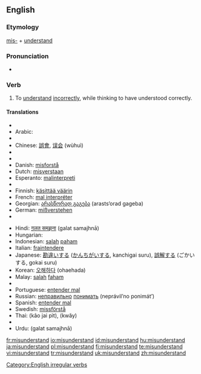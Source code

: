 {{wikipedia}}
==English==
===Etymology===
[[mis-]] + [[understand]]

===Pronunciation===
*{{IPA|/mɪsɜndər'stεnd/}}

===Verb===
{{en-verb|misunderstands|misunderstanding|misunderstood}}

# To [[understand]] [[incorrectly]], while thinking to have understood correctly.

====Translations====
{{trans-top|to understand incorrectly, while thinking to have understood correctly}}
*{{trreq|Albanian}}
*Arabic: {{Arab|[[اساء الفهم]]}} {{IPAchar|(’asá’ al-fáhem)}}
*{{trreq|Armenian}}
*Chinese: [[誤會]], [[误会]] (wùhuì)
*{{trreq|Croatian}}
*{{trreq|Czech}}
*Danish: [[misforstå]]
*Dutch: [[misverstaan]]
*Esperanto: [[malinterpreti]]
*{{trreq|Estonian}}
*Finnish: [[käsittää väärin]]
*French: [[mal interpréter]]
*Georgian: [[არასწორად გაგება]] (arasts‘orad gageba)
*German: [[mißverstehen]]
*{{trreq|Hebrew}}
{{trans-mid}}
*Hindi: [[ग़लत समझना]] (<u>g</u>alat samajhnā)
*Hungarian: {{t|hu|félreért}}
*Indonesian: [[salah]] [[paham]]
*Italian: [[fraintendere]]
*Japanese: [[勘違い]]する ([[かんちがい]]する, kanchigai suru), [[誤解]]する (ごかいする, gokai suru)
*Korean: [[오해하다]] (ohaehada)
*Malay: [[salah]] [[faham]]
*{{trreq|Mongolian}}
*Portuguese: [[entender mal]]
*Russian: [[неправильно]] [[понимать]] (neprávil’no ponimát’)
*Spanish: [[entender mal]]
*Swedish: [[missförstå]]
*Thai: {{Thai|[[เข้าใจผิด]]}} (kâo jai pìt), {{Thai|[[ เขว]]}} (kwăy)
*{{trreq|Turkish}}
*Urdu: {{URchar|[[غلط سمجھنا]]}} (<u>g</u>alat samajhnā)
{{trans-bottom}}

[[Category:English irregular verbs]]

[[fr:misunderstand]]
[[io:misunderstand]]
[[id:misunderstand]]
[[hu:misunderstand]]
[[ja:misunderstand]]
[[pl:misunderstand]]
[[fi:misunderstand]]
[[te:misunderstand]]
[[vi:misunderstand]]
[[tr:misunderstand]]
[[uk:misunderstand]]
[[zh:misunderstand]]